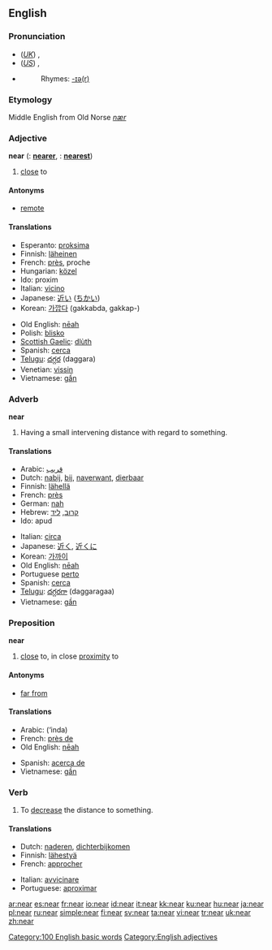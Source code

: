 {{wikipedia}}
==English==

{{rank|means|thus|order|285|near|public|others|anything}}

===Pronunciation===
*(''[[Received Pronunciation|UK]]'') {{IPA|/nɪə/}}, {{SAMPA|/nI@/}}
*(''[[General American|US]]'') {{IPA|/nɪɚ/}}, {{SAMPA|/nI@`/}}
*{{audio|en-us-near.ogg|Audio (US)}}
*:Rhymes: [[Rhymes:English:-ɪə(r)|-ɪə(r)]]

===Etymology===
Middle English from Old Norse ''[[nær]]''

===Adjective===
'''near''' ({{compar}}: '''[[nearer]]''', {{superl}}: '''[[nearest]]''')

# [[close]] to

====Antonyms====
*[[remote]]

====Translations====
{{top}}
*Esperanto: [[proksima]]
*Finnish: [[läheinen]]
*French: [[près]], proche
*Hungarian: [[közel]]
*Ido: proxim
*Italian: [[vicino]]
*Japanese: [[近い]] ([[ちかい]])
*Korean: [[가깝다]] (gakkabda, gakkap-)
{{mid}}
*Old English: [[neah|nēah]]
*Polish: [[blisko]]
*[[Scottish Gaelic]]: [[dlùth]]
*Spanish: [[cerca]]
*[[Telugu]]: [[దగ్గర]] (daggara)
*Venetian: [[vissin]]
*Vietnamese: [[gần]]
{{bottom}}

===Adverb===
'''near'''

# Having a small intervening distance with regard to something.

====Translations====
{{top}}
*Arabic: [[قريب]]
*Dutch: [[nabij]], [[bij]], [[naverwant]], [[dierbaar]]
*Finnish: [[lähellä]]
*French: [[près]]
*German: [[nah]]
*Hebrew: [[קרוב]], [[ליד]]
*Ido: apud
{{mid}}
*Italian: [[circa]]
*Japanese: [[近く]], [[近くに]]
*Korean: [[가까이]]
*Old English: [[neah|nēah]]
*Portuguese [[perto]]
*Spanish: [[cerca]]
*[[Telugu]]: [[దగ్గరగా]] (daggaragaa)
*Vietnamese: [[gần]]
{{bottom}}

===Preposition===
'''near'''

# [[close]] to, in close [[proximity]] to

====Antonyms====
*[[far from]]

====Translations====
{{top}}
*Arabic: {{ARchar|[[عند]]}} (‘inda)
*French: [[près de]]
*Old English: [[neah|nēah]]
{{mid}}
*Spanish: [[acerca de]]
*Vietnamese: [[gần]]
{{bottom}}

===Verb===
{{en-verb}}

# To [[decrease]] the distance to something.

====Translations====
{{top}}
*Dutch: [[naderen]], [[dichterbijkomen]]
*Finnish: [[lähestyä]]
*French: [[approcher]]
{{mid}}
*Italian: [[avvicinare]]
*Portuguese: [[aproximar]]
{{bottom}}

[[Category:100 English basic words]]
[[Category:English adjectives]]

[[ar:near]]
[[es:near]]
[[fr:near]]
[[io:near]]
[[id:near]]
[[it:near]]
[[kk:near]]
[[ku:near]]
[[hu:near]]
[[ja:near]]
[[pl:near]]
[[ru:near]]
[[simple:near]]
[[fi:near]]
[[sv:near]]
[[ta:near]]
[[vi:near]]
[[tr:near]]
[[uk:near]]
[[zh:near]]